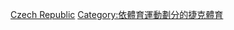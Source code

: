 {{Cat main|捷克籃球}}
{{Commons category|Basketball in the Czech Republic}}

[[Category:歐洲各國籃球|Czech Republic]]
[[Category:依體育運動劃分的捷克體育‎|Category:依體育運動劃分的捷克體育‎]]